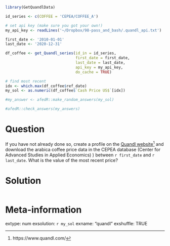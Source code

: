 ```r
library(GetQuandlData)

id_series <- c(COFFEE = 'CEPEA/COFFEE_A')

# set api key (make sure you got your own!)
my_api_key <- readLines('~/Dropbox/98-pass_and_bash/.quandl_api.txt')

first_date <- '2010-01-01'
last_date <- '2020-12-31'

df_coffee <- get_Quandl_series(id_in = id_series, 
                               first_date = first_date,
                               last_date = last_date,
                               api_key = my_api_key,
                               do_cache = TRUE)

# find most recent
idx <- which.max(df_coffee$ref_date)
my_sol <- as.numeric(df_coffee$`Cash Price US$`[idx])
```

```r
#my_answer <- afedR::make_random_answers(my_sol)

#afedR::check_answers(my_answers)
```

Question
========

If you have not already done so, create a profile on the [Quandl website](https://www.quandl.com/)^[https://www.quandl.com/] and download the arabica coffee price data in the CEPEA database (Center for Advanced Studies in Applied Economics) ) between `r first_date` and `r last_date`. What is the value of the most recent price?


Solution
================

```r
```


Meta-information
================
extype: num
exsolution: `r my_sol`
exname: "quandl"
exshuffle: TRUE

